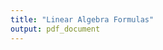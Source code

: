 ```yaml
---
title: "Linear Algebra Formulas"
output: pdf_document
---
```


\documentclass[a4paper,11pt]{article}
% define the title
\author{H.~Partl}
\title{Minimalism}
\begin{document}
% generates the title
\maketitle
% insert the table of contents
\tableofcontents
\section{Some Interesting Words}
Well, and here begins my lovely article.
\section{Good Bye World}
\ldots{} and here it ends.
\end{document}

